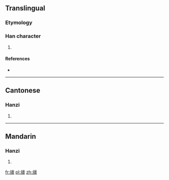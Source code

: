 ==Translingual==

===Etymology===
{{Han compound|㫃|票|c1=s|c2=p|ls=psc}}

===Han character===
{{Han char|rn=70|rad=方|as=13|sn=17|four=08291|canj=YSOMF|ids=⿸⿰方𠂉票}}

# {{defn|Han|sort=方13}}

====References====
* {{Han ref|kx=0485.070|dkj=13698|dj=0847.090|hdz=32184.130|uh=65DA|ud=26074|bh=ECF1|bd=60657}}

----

==Cantonese==

===Hanzi===
{{yue-hanzi|jyut=[[piu1]]|y=piu1}}

# {{defn|lang=yue|sort=方13}}

----

==Mandarin==

===Hanzi===
{{cmn-hanzi|pin=[[piāo]] ([[piao1]])|wg=p'iao<sup>1</sup>}}

# {{defn|lang=cmn|sort=方13}}

[[fr:旚]]
[[pl:旚]]
[[zh:旚]]